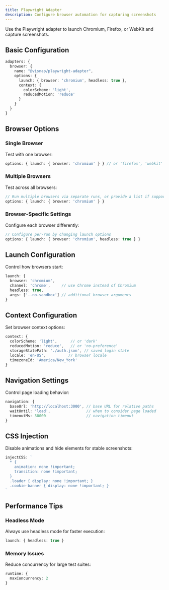```yaml
---
title: Playwright Adapter
description: Configure browser automation for capturing screenshots
---
```


Use the Playwright adapter to launch Chromium, Firefox, or WebKit and capture screenshots.

## Basic Configuration

```typescript
adapters: {
  browser: {
    name: "@visnap/playwright-adapter",
    options: {
      launch: { browser: 'chromium', headless: true },
      context: {
        colorScheme: 'light',
        reducedMotion: 'reduce'
      }
    }
  }
}
```

## Browser Options

### Single Browser

Test with one browser:

```typescript
options: { launch: { browser: 'chromium' } } // or 'firefox', 'webkit'
```

### Multiple Browsers

Test across all browsers:

```typescript
// Run multiple browsers via separate runs, or provide a list if supported by your setup
options: { launch: { browser: 'chromium' } }
```

### Browser-Specific Settings

Configure each browser differently:

```typescript
// Configure per-run by changing launch options
options: { launch: { browser: 'chromium', headless: true } }
```

## Launch Configuration

Control how browsers start:

```typescript
launch: {
  browser: 'chromium',
  channel: 'chrome',     // use Chrome instead of Chromium
  headless: true,
  args: ['--no-sandbox'] // additional browser arguments
}
```

## Context Configuration

Set browser context options:

```typescript
context: {
  colorScheme: 'light',      // or 'dark'
  reducedMotion: 'reduce',   // or 'no-preference'
  storageStatePath: './auth.json', // saved login state
  locale: 'en-US',          // browser locale
  timezoneId: 'America/New_York'
}
```

## Navigation Settings

Control page loading behavior:

```typescript
navigation: {
  baseUrl: 'http://localhost:3000', // base URL for relative paths
  waitUntil: 'load',                // when to consider page loaded
  timeoutMs: 30000                  // navigation timeout
}
```

## CSS Injection

Disable animations and hide elements for stable screenshots:

```typescript
injectCSS: `
  * {
    animation: none !important;
    transition: none !important;
  }
  .loader { display: none !important; }
  .cookie-banner { display: none !important; }
`
```

## Performance Tips

### Headless Mode

Always use headless mode for faster execution:

```typescript
launch: { headless: true }
```

### Memory Issues

Reduce concurrency for large test suites:

```typescript
runtime: {
  maxConcurrency: 2
}
```
